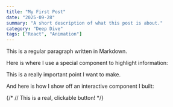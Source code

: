 ```yaml
---
title: "My First Post"
date: "2025-09-28"
summary: "A short description of what this post is about."
category: "Deep Dive"
tags: ["React", "Animation"]
---
```


This is a regular paragraph written in Markdown.

Here is where I use a special component to highlight information:

<Callout type="note">This is a really important point I want to make.</Callout>

And here is how I show off an interactive component I built:

{/* <MyCoolButton /> // This is a real, clickable button! */}
